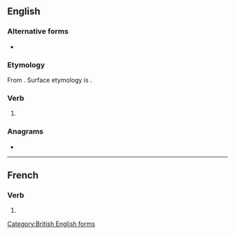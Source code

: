 {{also|neutralisé}}
==English==

===Alternative forms===
* {{l|en|neutralize}} {{qualifier|American}}

===Etymology===
From {{uder|en|fr|neutraliser}}. Surface etymology is {{suffix|en|neutral|ise}}.

===Verb===
{{en-verb}}

# {{lb|en|British spelling}} {{alternative spelling of|en|neutralize}}

===Anagrams===
* {{anagrams|en|a=aeeilnrstu|laurestine|lineatures|reinsulate}}

[[Category:British English forms]]

----

==French==

===Verb===
{{head|fr|verb form}}

# {{inflection of|fr|neutraliser||1//3|s|pres|ind//sub|;|2|s|impr}}